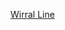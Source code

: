 {{Navbox
|name = 威勒爾線
|titlestyle = background:#00a94f; color:#ffffff
|title = [[默西铁路|<span style="color:#ffffff">默西铁路</span>]] [[威勒尔线|<span style="color:#ffffff">威勒尔线</span>]]
|state = {{{state|autocollapse}}}
|listclass = hlist
|groupstyle = background:#00a94f; color:#FFFFFF;

|group1 = 新布赖顿支线:
|list1 =
* [[新布赖顿站]]（New Brighton）
* [[沃拉西果园路站]]（（Wallasey Grove Road）
* [[沃拉西村站]]（Wallasey Village）

|group2 = 西柯比支线:
|list2 =
* [[西柯比站]]（West Kirby）
* [[霍伊莱克站]]（Hoylake）
* [[庄园路站]]（Manor Road）
* [[米沃斯站]]（Meols）
* [[莫頓站 (默西塞德郡)|莫頓站]]（Moreton）
* [[利索维站]]（Leasowe）
* [[彼得斯顿站]]（Bidston）

|group3 = 北支线:
|list3 =
* [[伯肯黑德北站]]（Birkenhead North）
* [[伯肯黑德公园站]]（Birkenhead Park）
* [[康威公园站]]（Conway Park）

|group4 = 利物浦环线:
|list4 =
* [[汉密尔顿广场站]]（Hamilton Square）
* [[詹姆士街站]]（James Street）
* [[墨菲尔德站]]（Moorfields）
* [[利物浦莱姆街站]]（Liverpool Lime Street）
* [[利物浦中央站]]（Liverpool Central）

|group5 = 南支线:
|list5 =
* [[伯肯黑德中央站站]]（Birkenhead Central）
* [[格林道站]]（Green Lane）
* [[岩石渡口站]]（Rock Ferry）
* [[贝宾顿站]]（Bebington）
* [[日照港站]]（Port Sunlight）
* [[斯皮托站]]（Spital）
* [[布隆博罗－雷克站]]（Bromborough Rake）
* [[布隆博罗站]]（Bromborough）
* [[伊斯特汉姆－雷克站]]（Eastham Rake）
* [[胡顿站]]（Hooton）

|group6 = 切斯特支线:
|list6 =
* [[卡彭赫斯特站]]（Capenhurst）
* [[巴切站]]（Bache）
* [[切斯特站]]（Chester）

|group7 = 埃尔斯米尔港支线:
|list7 =
* [[小苏顿站]]（Little Sutton）
* [[欧物浦站]]（Overpool）
* [[埃尔斯米尔港站]]（Ellesmere Port）
}}<noinclude>
[[Category:英國鐵路模板|Wirral Line]]
</noinclude>